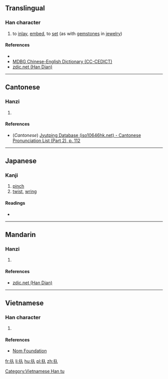 ==Translingual==

===Han character===
{{Han char|rn=64|rad=手|as=02|sn=5|four=|canj=手人 (QO), X手人 (XQO)|ids=⿰[[扌]][[入]]}}

# to [[inlay]], [[embed]], to [[set]] (as with [[gemstone]]s in [[jewelry]])

====References====
* {{Han ref|kx=0417.131|dkj=11788|dj=0764.060|hdz=31827.041|uh=6256|ud=25174}}
*[http://www.mdbg.net/chindict/chindict.php?page=worddict&wdrst=1&wdqb=%E9%91%B2%E5%B5%8C MDBG Chinese-English Dictionary (CC-CEDICT)]
*[http://www.zdic.net/z/1a/js/6256.htm zdic.net (Han Dian)]

----

==Cantonese==

===Hanzi===
{{yue-hanzi|jyut=[[jap6]]|y=yap6}}

# {{defn|lang=yue|sort=手02}}

====References====
*(''Cantonese'') [http://www.iso10646hk.net/jp/document/download.jsp Jyutping Database (iso10646hk.net) - Cantonese Pronunciation List (Part 2), p. 112]

----

==Japanese==

===Kanji===
{{ja-kanji|grade=|rs=手02}}

# [[pinch]]
# [[twist]], [[wring]]

====Readings====
* {{ja-readings|on=|kun=[[はめる]] (hameru), [[しぼる]] (shiboru)}}

----

==Mandarin==

===Hanzi===
{{cmn-hanzi|pin=[[rù]] ([[ru4]])|wg=ju<sup>4</sup>}}

# {{defn|lang=cmn|sort=手02}}

====References====
*[http://www.zdic.net/z/1a/js/6256.htm zdic.net (Han Dian)]

----

==Vietnamese==
===Han character===
{{vi-readings|rs=手02| hanviet = [[nhấp]], [[nhẹp]]}}

# {{defn|lang=vi|sort=手02}}

====References====
*[http://nomfoundation.org/common/nom_details.php?codepoint=6256 Nom Foundation]

[[Category:Vietnamese Han tu]]

[[fr:扖]]
[[li:扖]]
[[hu:扖]]
[[pl:扖]]
[[zh:扖]]